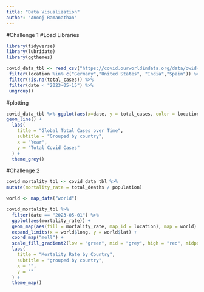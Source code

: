 ```yaml
---
title: "Data Visualization"
author: "Anooj Ramanathan"
---
```


#Challenge 1
#Load Libraries
```r
library(tidyverse)
library(lubridate)
library(ggthemes)
```

```r
covid_data_tbl <- read_csv("https://covid.ourworldindata.org/data/owid-covid-data.csv") %>%
 filter(location %in% c("Germany","United States", "India","Spain")) %>%
 filter(!is.na(total_cases)) %>%
 filter(date < "2023-05-15") %>%
 ungroup()
```

#plotting
```r
covid_data_tbl %>% ggplot(aes(x=date, y = total_cases, color = location)) +
geom_line() +
  labs(
    title = "Global Total Cases over Time",
    subtitle = "Grouped by country",
    x = "Year",
    y = "Total Covid Cases"
  ) +
  theme_grey()
```

#Challenge 2
```r
covid_mortality_tbl <- covid_data_tbl %>%
mutate(mortality_rate = total_deaths / population)

world <- map_data("world")
```

```r
covid_mortality_tbl %>%
  filter(date == "2023-05-01") %>%
  ggplot(aes(mortality_rate)) +
  geom_map(aes(fill = mortality_rate, map_id = location), map = world) +
  expand_limits(x = world$long, y = world$lat) +
  coord_map("moll") +
  scale_fill_gradient2(low = "green", mid = "grey", high = "red", midpoint = 0.003) +
  labs(
    title = "Mortality Rate by Country",
    subtitle = "grouped by country",
    x = "",
    y = ""
  ) +
  theme_map()
```